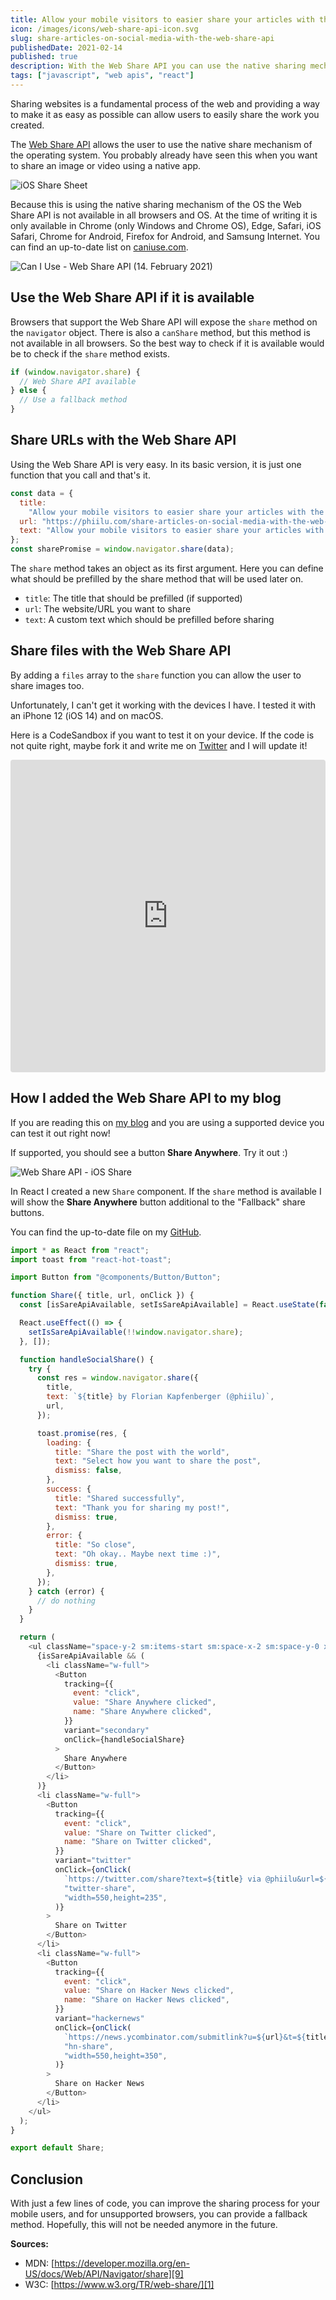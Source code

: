 ```yaml
---
title: Allow your mobile visitors to easier share your articles with the Web Share API
icon: /images/icons/web-share-api-icon.svg
slug: share-articles-on-social-media-with-the-web-share-api
publishedDate: 2021-02-14
published: true
description: With the Web Share API you can use the native sharing mechanism of the device.
tags: ["javascript", "web apis", "react"]
---
```


Sharing websites is a fundamental process of the web and providing a way to make it as easy as possible can allow users to easily share the work you created.

The [Web Share API][1] allows the user to use the native share mechanism of the operating system. You probably already have seen this when you want to share an image or video using a native app.

![iOS Share Sheet][2]

Because this is using the native sharing mechanism of the OS the Web Share API is not available in all browsers and OS. At the time of writing it is only available in Chrome (only Windows and Chrome OS), Edge, Safari, iOS Safari, Chrome for Android, Firefox for Android, and Samsung Internet. You can find an up-to-date list on [caniuse.com][3].

![Can I Use - Web Share API (14. February 2021)][4]

## Use the Web Share API if it is available

Browsers that support the Web Share API will expose the `share` method on the `navigator` object. There is also a `canShare` method, but this method is not available in all browsers. So the best way to check if it is available would be to check if the `share` method exists.

```javascript
if (window.navigator.share) {
  // Web Share API available
} else {
  // Use a fallback method
}
```

## Share URLs with the Web Share API

Using the Web Share API is very easy. In its basic version, it is just one function that you call and that's it.

```javascript
const data = {
  title:
    "Allow your mobile visitors to easier share your articles with the Web Share API",
  url: "https://phiilu.com/share-articles-on-social-media-with-the-web-share-api",
  text: "Allow your mobile visitors to easier share your articles with the Web Share API by Florian Kapfenberger (@phiilu)",
};
const sharePromise = window.navigator.share(data);
```

The `share` method takes an object as its first argument. Here you can define what should be prefilled by the share method that will be used later on.

- `title`: The title that should be prefilled (if supported)
- `url`: The website/URL you want to share
- `text`: A custom text which should be prefilled before sharing

## Share files with the Web Share API

By adding a `files` array to the `share` function you can allow the user to share images too.

Unfortunately, I can't get it working with the devices I have. I tested it with an iPhone 12 (iOS 14) and on macOS.

Here is a CodeSandbox if you want to test it on your device. If the code is not quite right, maybe fork it and write me on [Twitter][5] and I will update it!

<iframe
  src="https://codesandbox.io/embed/web-share-api-sharing-files-8wlrc?fontsize=14&hidenavigation=1&theme=dark"
  style="width:100%; height:500px; border:0; border-radius: 4px; overflow:hidden;"
  title="Web Share API - Sharing Files"
  allow="accelerometer; ambient-light-sensor; camera; encrypted-media; geolocation; gyroscope; hid; microphone; midi; payment; usb; vr; xr-spatial-tracking"
  sandbox="allow-forms allow-modals allow-popups allow-presentation allow-same-origin allow-scripts"
></iframe>

## How I added the Web Share API to my blog

If you are reading this on [my blog][6] and you are using a supported device you can test it out right now!

If supported, you should see a button **Share Anywhere**. Try it out :)

![Web Share API - iOS Share][7]

In React I created a new `Share` component. If the `share` method is available I will show the **Share Anywhere** button additional to the "Fallback" share buttons.

You can find the up-to-date file on my [GitHub][8].

```javascript
import * as React from "react";
import toast from "react-hot-toast";

import Button from "@components/Button/Button";

function Share({ title, url, onClick }) {
  const [isSareApiAvailable, setIsSareApiAvailable] = React.useState(false);

  React.useEffect(() => {
    setIsSareApiAvailable(!!window.navigator.share);
  }, []);

  function handleSocialShare() {
    try {
      const res = window.navigator.share({
        title,
        text: `${title} by Florian Kapfenberger (@phiilu)`,
        url,
      });

      toast.promise(res, {
        loading: {
          title: "Share the post with the world",
          text: "Select how you want to share the post",
          dismiss: false,
        },
        success: {
          title: "Shared successfully",
          text: "Thank you for sharing my post!",
          dismiss: true,
        },
        error: {
          title: "So close",
          text: "Oh okay.. Maybe next time :)",
          dismiss: true,
        },
      });
    } catch (error) {
      // do nothing
    }
  }

  return (
    <ul className="space-y-2 sm:items-start sm:space-x-2 sm:space-y-0 xl:space-y-2 sm:flex xl:space-x-0 xl:block">
      {isSareApiAvailable && (
        <li className="w-full">
          <Button
            tracking={{
              event: "click",
              value: "Share Anywhere clicked",
              name: "Share Anywhere clicked",
            }}
            variant="secondary"
            onClick={handleSocialShare}
          >
            Share Anywhere
          </Button>
        </li>
      )}
      <li className="w-full">
        <Button
          tracking={{
            event: "click",
            value: "Share on Twitter clicked",
            name: "Share on Twitter clicked",
          }}
          variant="twitter"
          onClick={onClick(
            `https://twitter.com/share?text=${title} via @phiilu&url=${url}`,
            "twitter-share",
            "width=550,height=235",
          )}
        >
          Share on Twitter
        </Button>
      </li>
      <li className="w-full">
        <Button
          tracking={{
            event: "click",
            value: "Share on Hacker News clicked",
            name: "Share on Hacker News clicked",
          }}
          variant="hackernews"
          onClick={onClick(
            `https://news.ycombinator.com/submitlink?u=${url}&t=${title}`,
            "hn-share",
            "width=550,height=350",
          )}
        >
          Share on Hacker News
        </Button>
      </li>
    </ul>
  );
}

export default Share;
```

## Conclusion

With just a few lines of code, you can improve the sharing process for your mobile users, and for unsupported browsers, you can provide a fallback method. Hopefully, this will not be needed anymore in the future.

**Sources:**

- MDN: [https://developer.mozilla.org/en-US/docs/Web/API/Navigator/share][9]
- W3C: [https://www.w3.org/TR/web-share/][1]

[1]: https://www.w3.org/TR/web-share/
[2]: //images.ctfassets.net/hb3id6ag4raq/4aZeQQwhacNZSAuS8J3ka3/90f10885ec016c11639a17d39fcf2ec2/IMG_174065CE3004-1.jpeg
[3]: https://caniuse.com/web-share
[4]: //images.ctfassets.net/hb3id6ag4raq/2o3mOIgD492EJ3RxpKbjTr/397db663f087f383da61019734eb01d5/web-share-1613305231346.webp
[5]: https://twitter.com/phiilu
[6]: https://phiilu.com/
[7]: //images.ctfassets.net/hb3id6ag4raq/2cER3ladvU5pzLhRnOIcxv/6c0b892ed81d4ccebe0ea1e01d795c4b/RPReplay_Final1613311858.gif
[8]: https://github.com/phiilu/phiilu.com/blob/main/src/components/Share/Share.js
[9]: https://developer.mozilla.org/en-US/docs/Web/API/Navigator/share
